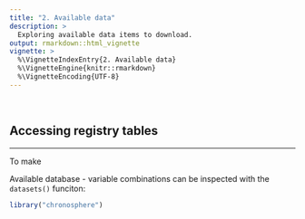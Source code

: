 ```yaml
---
title: "2. Available data"
description: >
  Exploring available data items to download. 
output: rmarkdown::html_vignette
vignette: >
  %\VignetteIndexEntry{2. Available data}
  %\VignetteEngine{knitr::rmarkdown}
  %\VignetteEncoding{UTF-8}
---
```


<br>



## Accessing registry tables
* * *

To make 

Available database - variable combinations can be inspected with the `datasets()` funciton:
```r
library("chronosphere")
```


